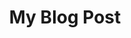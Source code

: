 ---
layout: ../../layouts/BlogPost.astro
title: My Blog Post
description: An Example post
imgURL: /examplePost.png
background: 09D769
pubDate: 13th of November 2022
---